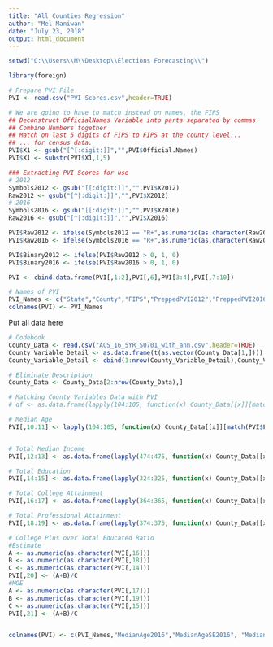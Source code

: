 ```yaml
---
title: "All Counties Regression"
author: "Mel Maniwan"
date: "July 23, 2018"
output: html_document
---
```


```r
setwd("C:\\Users\\M\\Desktop\\Elections Forecasting\\")

library(foreign)

# Prepare PVI File
PVI <- read.csv("PVI Scores.csv",header=TRUE)

# We are going to have to match instead on names, the FIPS
## Deconstruct OfficialNames Variable into parts separated by commas
## Combine Numbers together
## Match on last 5 digits of FIPS to FIPS at the county level...
## ... for census data.
PVI$X1 <- gsub("[^[:digit:]]","",PVI$Official.Names)
PVI$X1 <- substr(PVI$X1,1,5)

### Extracting PVI Scores for use
# 2012
Symbols2012 <- gsub("[[:digit:]]","",PVI$X2012)
Raw2012 <- gsub("[^[:digit:]]","",PVI$X2012)
# 2016
Symbols2016 <- gsub("[[:digit:]]","",PVI$X2016)
Raw2016 <- gsub("[^[:digit:]]","",PVI$X2016)

PVI$Raw2012 <- ifelse(Symbols2012 == "R+",as.numeric(as.character(Raw2012)),-1*as.numeric(as.character(Raw2012)))
PVI$Raw2016 <- ifelse(Symbols2016 == "R+",as.numeric(as.character(Raw2016)),-1*as.numeric(as.character(Raw2016)))

PVI$Binary2012 <- ifelse(PVI$Raw2012 > 0, 1, 0)
PVI$Binary2016 <- ifelse(PVI$Raw2016 > 0, 1, 0)

PVI <- cbind.data.frame(PVI[,1:2],PVI[,6],PVI[3:4],PVI[,7:10])

# Names of PVI 
PVI_Names <- c("State","County","FIPS","PreppedPVI2012","PreppedPVI2016","Raw2012","Raw2016","Binary2012","Binary2016")
colnames(PVI) <- PVI_Names
```


Put all data here
```r
# Codebook
County_Data <- read.csv("ACS_16_5YR_S0701_with_ann.csv",header=TRUE)
County_Variable_Detail <- as.data.frame(t(as.vector(County_Data[1,])))
County_Variable_Detail <- cbind(1:nrow(County_Variable_Detail),County_Variable_Detail)

# Eliminate Description
County_Data <- County_Data[2:nrow(County_Data),]

# Matching County Variables Data with PVI
# df <- as.data.frame(lapply(104:105, function(x) County_Data[[x]][match(PVI$FIPS, County_Data$GEO.id2)]))

# Median Age
PVI[,10:11] <- lapply(104:105, function(x) County_Data[[x]][match(PVI$FIPS, County_Data$GEO.id2)])


# Total Median Income
PVI[,12:13] <- as.data.frame(lapply(474:475, function(x) County_Data[[x]][match(PVI$FIPS, County_Data$GEO.id2)]))

# Total Education
PVI[,14:15] <- as.data.frame(lapply(324:325, function(x) County_Data[[x]][match(PVI$FIPS, County_Data$GEO.id2)]))

# Total College Attainment
PVI[,16:17] <- as.data.frame(lapply(364:365, function(x) County_Data[[x]][match(PVI$FIPS, County_Data$GEO.id2)]))

# Total Professional Attainment
PVI[,18:19] <- as.data.frame(lapply(374:375, function(x) County_Data[[x]][match(PVI$FIPS, County_Data$GEO.id2)]))

# College Plus over Total Educated Ratio
#Estimate
A <- as.numeric(as.character(PVI[,16]))
B <- as.numeric(as.character(PVI[,18]))
C <- as.numeric(as.character(PVI[,14]))
PVI[,20] <- (A+B)/C
#MOE
A <- as.numeric(as.character(PVI[,17]))
B <- as.numeric(as.character(PVI[,19]))
C <- as.numeric(as.character(PVI[,15]))
PVI[,21] <- (A+B)/C 


colnames(PVI) <- c(PVI_Names,"MedianAge2016","MedianAgeSE2016", "MedianIncome2016","MedianIncomeSE2016","EdTotal2016","EdTotalSE2016","TotalCollegeEd2016","TotalCollegeEdSE2016","TotalProfEd2016","TotalProfEdSE2016","CollegePlusRatio2016","CollegePlusRatioSE2016")
```
